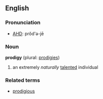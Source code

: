 ==English==
===Pronunciation===
*[[w:AHD|AHD]]: prŏd'ə-jē

===Noun===
'''prodigy''' (plural: [[prodigies]])

#an extremely ''naturally'' [[talent]]ed individual

===Related terms===
*[[prodigious]]